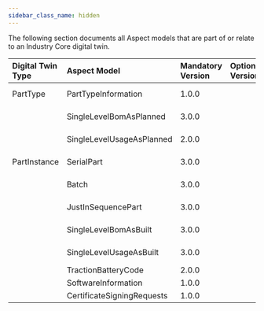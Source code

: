 ```yaml
---
sidebar_class_name: hidden
---
```


<!--
This work is licensed under the CC-BY-4.0 (https://creativecommons.org/licenses/by/4.0/legalcode).

- SPDX-License-Identifier: CC-BY-4.0
- SPDX-FileCopyrightText: 2023 BASF SE
- SPDX-FileCopyrightText: 2023 Bayerische Motoren Werke Aktiengesellschaft (BMW AG)
- SPDX-FileCopyrightText: 2023 Fraunhofer-Gesellschaft zur Foerderung der angewandten Forschung e.V. (represented by Fraunhofer ISST & Fraunhofer IML)
- SPDX-FileCopyrightText: 2023 German Edge Cloud GmbH & Co. KG
- SPDX-FileCopyrightText: 2023 Mercedes Benz AG
- SPDX-FileCopyrightText: 2023 Robert Bosch Manufacturing Solutions GmbH
- SPDX-FileCopyrightText: 2023 SAP SE
- SPDX-FileCopyrightText: 2023 Siemens AG
- SPDX-FileCopyrightText: 2023 T-Systems International GmbH
- SPDX-FileCopyrightText: 2023 ZF Friedrichshafen AG
- SPDX-FileCopyrightText: 2023 Contributors to the Eclipse Foundation
- Source URL: https://github.com/eclipse-tractusx/eclipse-tractusx.github.io/tree/main/docs-kits/kits/Industry%20Core%20Kit (latest version)
-->

The following section documents all Aspect models that are part of or relate to an Industry Core digital twin.

| Digital Twin Type | Aspect Model | Mandatory Version | Optional Versions | KIT |
| :-- | :-- | :-- | :-- | :-- |
| PartType | PartTypeInformation | 1.0.0 | | Industry Core |
| | SingleLevelBomAsPlanned | 3.0.0 | | Industry Core |
| | SingleLevelUsageAsPlanned | 2.0.0 | | Industry Core |
| PartInstance | SerialPart | 3.0.0 | | Industry Core |
| | Batch | 3.0.0 | | Industry Core |
| | JustInSequencePart | 3.0.0 | | Industry Core |
| | SingleLevelBomAsBuilt | 3.0.0 | | Industry Core |
| | SingleLevelUsageAsBuilt | 3.0.0 | | Industry Core |
| | TractionBatteryCode | 2.0.0 | | Traceability |
| | SoftwareInformation | 1.0.0 | | Traceability |
| | CertificateSigningRequests | 1.0.0 | | Traceability |
